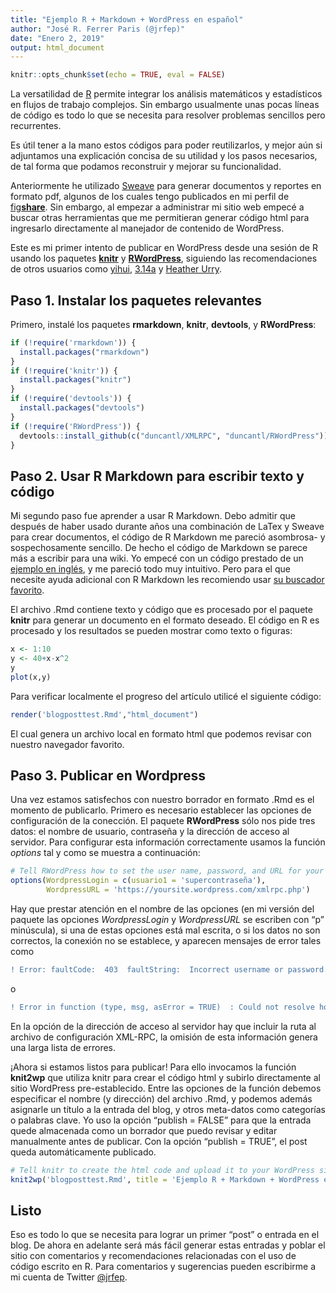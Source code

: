 ```yaml
---
title: "Ejemplo R + Markdown + WordPress en español"
author: "José R. Ferrer Paris (@jrfep)"
date: "Enero 2, 2019"
output: html_document
---
```

```r
knitr::opts_chunk$set(echo = TRUE, eval = FALSE)
```

La versatilidad de [R](https://cran.r-project.org/) permite integrar los análisis matemáticos y estadísticos en flujos de trabajo complejos. Sin embargo usualmente unas pocas líneas de código es todo lo que se necesita para resolver problemas sencillos pero recurrentes.

Es útil tener a la mano estos códigos para poder reutilizarlos, y mejor aún si adjuntamos una explicación concisa de su utilidad y los pasos necesarios, de tal forma que podamos reconstruir y mejorar su funcionalidad.

Anteriormente he utilizado [Sweave](https://www.rdocumentation.org/packages/utils/versions/3.5.1/topics/Sweave) para generar documentos y reportes en formato pdf, algunos de los cuales tengo publicados en mi perfil de [fig**share**](https://figshare.com/authors/Jos_R_Ferrer-Paris/592994). Sin embargo, al empezar a administrar mi sitio web empecé a buscar otras herramientas que me permitieran generar código html para ingresarlo directamente al manejador de contenido de WordPress.

Este es mi primer intento de publicar en WordPress desde una sesión de R usando los paquetes [**knitr**](https://yihui.name/knitr/) y [**RWordPress**](https://github.com/duncantl/RWordPress), siguiendo las recomendaciones de otros usuarios como [yihui](https://yihui.name/knitr/demo/wordpress/), [3.14a](http://3.14a.ch/archives/2015/03/08/how-to-publish-with-r-markdown-in-wordpress/) y [Heather Urry](http://sites.tufts.edu/emotiononthebrain/2017/08/12/blog-posting-from-r-markdown-to-wordpress/). 

## Paso 1. Instalar los paquetes relevantes
Primero, instalé los paquetes **rmarkdown**, **knitr**, **devtools**, y **RWordPress**: 

```r

if (!require('rmarkdown')) {
  install.packages("rmarkdown")
}
if (!require('knitr')) {
  install.packages("knitr")
}
if (!require('devtools')) {
  install.packages("devtools")
}
if (!require('RWordPress')) {
  devtools::install_github(c("duncantl/XMLRPC", "duncantl/RWordPress"))
}

```

## Paso 2. Usar R Markdown para escribir texto y código

Mi segundo paso fue aprender a usar R Markdown. Debo admitir que después de haber usado durante años una combinación de LaTex y Sweave para crear documentos, el código de R Markdown me pareció asombrosa- y sospechosamente sencillo. De hecho el código de Markdown se parece más a escribir para una wiki. Yo empecé con un código prestado de un [ejemplo en inglés](https://mfr.osf.io/render?url=https://osf.io/hj2yq/?action=download%26mode=render), y me pareció todo muy intuitivo. Pero para el que necesite ayuda adicional con R Markdown les recomiendo usar [su buscador favorito](http://lmgtfy.com/?q=R+Markdown+basics).

El archivo .Rmd contiene texto y código que es procesado por el paquete **knitr** para generar un documento en el formato deseado. El código en R es procesado y los resultados se pueden mostrar como texto o figuras:


```r
x <- 1:10
y <- 40+x-x^2
y
plot(x,y)
```

Para verificar localmente el progreso del artículo utilicé el siguiente código:

```r
render('blogposttest.Rmd',"html_document")

```

El cual genera un archivo local en formato html que podemos revisar con nuestro navegador favorito.


## Paso 3. Publicar en Wordpress

Una vez estamos satisfechos con nuestro borrador en formato .Rmd es el momento de publicarlo. Primero es necesario establecer las opciones de configuración de la conección. El paquete **RWordPress** sólo nos pide tres datos: el nombre de usuario, contraseña y la dirección de acceso al servidor. Para configurar esta información correctamente usamos la función *options* tal y como se muestra a continuación:

```r


# Tell RWordPress how to set the user name, password, and URL for your WordPress site.
options(WordpressLogin = c(usuario1 = 'supercontraseña'),
        WordpressURL = 'https://yoursite.wordpress.com/xmlrpc.php')
```

Hay que prestar atención en el nombre de las opciones (en mi versión del paquete las opciones *WordpressLogin* y *WordpressURL* se escriben con "p" minúscula), si una de estas opciones está mal escrita, o si los datos no son correctos, la conexión no se establece, y aparecen mensajes de error tales como
```diff
! Error: faultCode:  403  faultString:  Incorrect username or password. !-
```
o
```diff
! Error in function (type, msg, asError = TRUE)  : Could not resolve host: XXX !-
```
En la opción de la dirección de acceso al servidor hay que incluir la ruta al archivo de configuración XML-RPC, la omisión de esta información genera una larga lista de errores. 

¡Ahora si estamos listos para publicar! Para ello invocamos la función **knit2wp** que utiliza knitr para crear el código html y subirlo directamente al sitio WordPress pre-establecido. Entre las opciones de la función debemos especificar el nombre (y dirección) del archivo .Rmd, y podemos además asignarle un título a la entrada del blog, y otros meta-datos como categorías o palabras clave. Yo uso la opción "publish = FALSE" para que la entrada quede almacenada como un borrador que puedo revisar y editar manualmente antes de publicar. Con la opción  "publish = TRUE", el post queda automáticamente publicado.

```r

# Tell knitr to create the html code and upload it to your WordPress site
knit2wp('blogposttest.Rmd', title = 'Ejemplo R + Markdown + WordPress en español',  categories = c('R','Stats'), mt_keywords = c('knitr', 'wordpress'), publish = FALSE)

```

## Listo

Eso es todo lo que se necesita para lograr un primer "post" o entrada en el blog. De ahora en adelante será más fácil generar estas entradas y poblar el sitio con comentarios y recomendaciones relacionadas con el uso de código escrito en R. 
Para comentarios y sugerencias pueden escribirme a mi cuenta de Twitter [@jrfep](http://twitter.com/jrfep).
